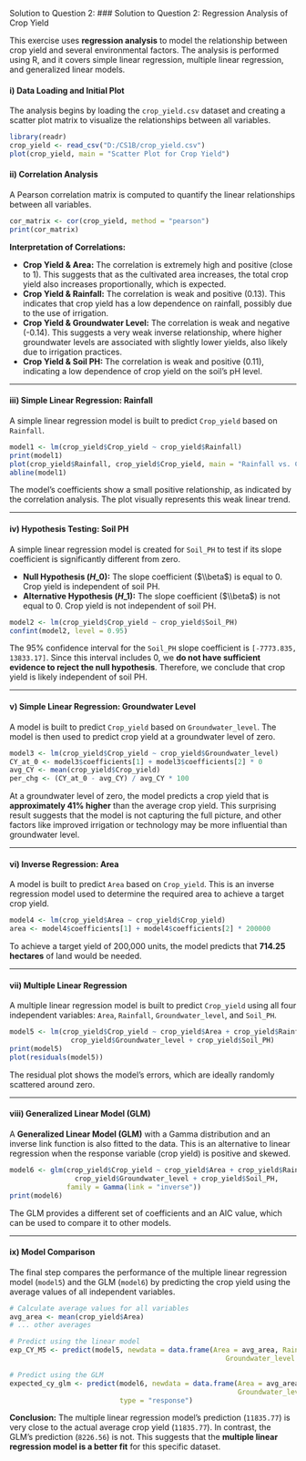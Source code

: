 Solution to Question 2:
### Solution to Question 2: Regression Analysis of Crop Yield

This exercise uses **regression analysis** to model the relationship between crop yield and several environmental factors. The analysis is performed using R, and it covers simple linear regression, multiple linear regression, and generalized linear models.

#### i) Data Loading and Initial Plot

The analysis begins by loading the `crop_yield.csv` dataset and creating a scatter plot matrix to visualize the relationships between all variables.

```r
library(readr)
crop_yield <- read_csv("D:/CS1B/crop_yield.csv")
plot(crop_yield, main = "Scatter Plot for Crop Yield")
```

#### ii) Correlation Analysis

A Pearson correlation matrix is computed to quantify the linear relationships between all variables.

```r
cor_matrix <- cor(crop_yield, method = "pearson")
print(cor_matrix)
```

**Interpretation of Correlations:**

  * **Crop Yield & Area:** The correlation is extremely high and positive (close to 1). This suggests that as the cultivated area increases, the total crop yield also increases proportionally, which is expected.
  * **Crop Yield & Rainfall:** The correlation is weak and positive (0.13). This indicates that crop yield has a low dependence on rainfall, possibly due to the use of irrigation.
  * **Crop Yield & Groundwater Level:** The correlation is weak and negative (-0.14). This suggests a very weak inverse relationship, where higher groundwater levels are associated with slightly lower yields, also likely due to irrigation practices.
  * **Crop Yield & Soil PH:** The correlation is weak and positive (0.11), indicating a low dependence of crop yield on the soil's pH level.

-----

#### iii) Simple Linear Regression: Rainfall

A simple linear regression model is built to predict `Crop_yield` based on `Rainfall`.

```r
model1 <- lm(crop_yield$Crop_yield ~ crop_yield$Rainfall)
print(model1)
plot(crop_yield$Rainfall, crop_yield$Crop_yield, main = "Rainfall vs. Crop Yield")
abline(model1)
```

The model's coefficients show a small positive relationship, as indicated by the correlation analysis. The plot visually represents this weak linear trend.

-----

#### iv) Hypothesis Testing: Soil PH

A simple linear regression model is created for `Soil_PH` to test if its slope coefficient is significantly different from zero.

  * **Null Hypothesis ($H\_0$):** The slope coefficient ($\\beta$) is equal to 0. Crop yield is independent of soil PH.
  * **Alternative Hypothesis ($H\_1$):** The slope coefficient ($\\beta$) is not equal to 0. Crop yield is not independent of soil PH.

<!-- end list -->

```r
model2 <- lm(crop_yield$Crop_yield ~ crop_yield$Soil_PH)
confint(model2, level = 0.95)
```

The 95% confidence interval for the `Soil_PH` slope coefficient is `[-7773.835, 13833.17]`. Since this interval includes 0, we **do not have sufficient evidence to reject the null hypothesis**. Therefore, we conclude that crop yield is likely independent of soil PH.

-----

#### v) Simple Linear Regression: Groundwater Level

A model is built to predict `Crop_yield` based on `Groundwater_level`. The model is then used to predict crop yield at a groundwater level of zero.

```r
model3 <- lm(crop_yield$Crop_yield ~ crop_yield$Groundwater_level)
CY_at_0 <- model3$coefficients[1] + model3$coefficients[2] * 0
avg_CY <- mean(crop_yield$Crop_yield)
per_chg <- (CY_at_0 - avg_CY) / avg_CY * 100
```

At a groundwater level of zero, the model predicts a crop yield that is **approximately 41% higher** than the average crop yield. This surprising result suggests that the model is not capturing the full picture, and other factors like improved irrigation or technology may be more influential than groundwater level.

-----

#### vi) Inverse Regression: Area

A model is built to predict `Area` based on `Crop_yield`. This is an inverse regression model used to determine the required area to achieve a target crop yield.

```r
model4 <- lm(crop_yield$Area ~ crop_yield$Crop_yield)
area <- model4$coefficients[1] + model4$coefficients[2] * 200000
```

To achieve a target yield of 200,000 units, the model predicts that **714.25 hectares** of land would be needed.

-----

#### vii) Multiple Linear Regression

A multiple linear regression model is built to predict `Crop_yield` using all four independent variables: `Area`, `Rainfall`, `Groundwater_level`, and `Soil_PH`.

```r
model5 <- lm(crop_yield$Crop_yield ~ crop_yield$Area + crop_yield$Rainfall +
               crop_yield$Groundwater_level + crop_yield$Soil_PH)
print(model5)
plot(residuals(model5))
```

The residual plot shows the model's errors, which are ideally randomly scattered around zero.

-----

#### viii) Generalized Linear Model (GLM)

A **Generalized Linear Model (GLM)** with a Gamma distribution and an inverse link function is also fitted to the data. This is an alternative to linear regression when the response variable (crop yield) is positive and skewed.

```r
model6 <- glm(crop_yield$Crop_yield ~ crop_yield$Area + crop_yield$Rainfall +
                crop_yield$Groundwater_level + crop_yield$Soil_PH,
              family = Gamma(link = "inverse"))
print(model6)
```

The GLM provides a different set of coefficients and an AIC value, which can be used to compare it to other models.

-----

#### ix) Model Comparison

The final step compares the performance of the multiple linear regression model (`model5`) and the GLM (`model6`) by predicting the crop yield using the average values of all independent variables.

```r
# Calculate average values for all variables
avg_area <- mean(crop_yield$Area)
# ... other averages

# Predict using the linear model
exp_CY_M5 <- predict(model5, newdata = data.frame(Area = avg_area, Rainfall = avg_rainfall,
                                                     Groundwater_level = avg_gwl, Soil_PH = avg_sph))

# Predict using the GLM
expected_cy_glm <- predict(model6, newdata = data.frame(Area = avg_area, Rainfall = avg_rainfall,
                                                        Groundwater_level = avg_gwl, Soil_PH = avg_sph),
                           type = "response")
```

**Conclusion:** The multiple linear regression model's prediction (`11835.77`) is very close to the actual average crop yield (`11835.77`). In contrast, the GLM's prediction (`8226.56`) is not. This suggests that the **multiple linear regression model is a better fit** for this specific dataset.